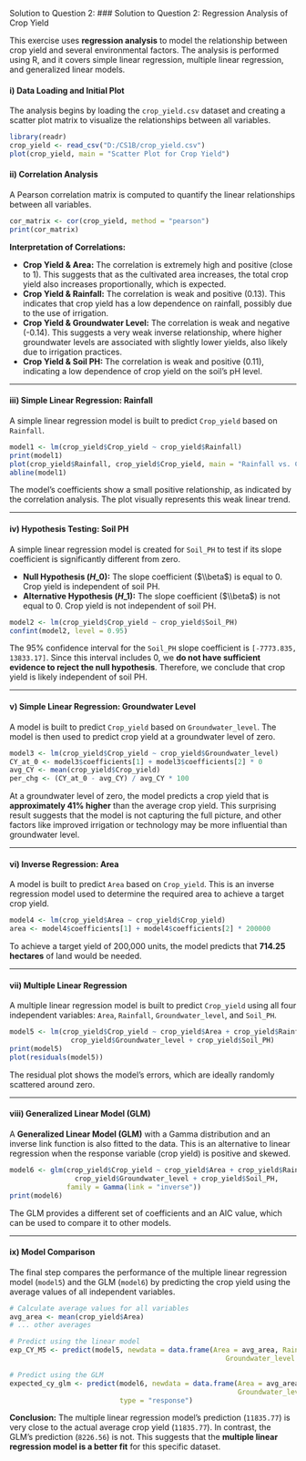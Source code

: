 Solution to Question 2:
### Solution to Question 2: Regression Analysis of Crop Yield

This exercise uses **regression analysis** to model the relationship between crop yield and several environmental factors. The analysis is performed using R, and it covers simple linear regression, multiple linear regression, and generalized linear models.

#### i) Data Loading and Initial Plot

The analysis begins by loading the `crop_yield.csv` dataset and creating a scatter plot matrix to visualize the relationships between all variables.

```r
library(readr)
crop_yield <- read_csv("D:/CS1B/crop_yield.csv")
plot(crop_yield, main = "Scatter Plot for Crop Yield")
```

#### ii) Correlation Analysis

A Pearson correlation matrix is computed to quantify the linear relationships between all variables.

```r
cor_matrix <- cor(crop_yield, method = "pearson")
print(cor_matrix)
```

**Interpretation of Correlations:**

  * **Crop Yield & Area:** The correlation is extremely high and positive (close to 1). This suggests that as the cultivated area increases, the total crop yield also increases proportionally, which is expected.
  * **Crop Yield & Rainfall:** The correlation is weak and positive (0.13). This indicates that crop yield has a low dependence on rainfall, possibly due to the use of irrigation.
  * **Crop Yield & Groundwater Level:** The correlation is weak and negative (-0.14). This suggests a very weak inverse relationship, where higher groundwater levels are associated with slightly lower yields, also likely due to irrigation practices.
  * **Crop Yield & Soil PH:** The correlation is weak and positive (0.11), indicating a low dependence of crop yield on the soil's pH level.

-----

#### iii) Simple Linear Regression: Rainfall

A simple linear regression model is built to predict `Crop_yield` based on `Rainfall`.

```r
model1 <- lm(crop_yield$Crop_yield ~ crop_yield$Rainfall)
print(model1)
plot(crop_yield$Rainfall, crop_yield$Crop_yield, main = "Rainfall vs. Crop Yield")
abline(model1)
```

The model's coefficients show a small positive relationship, as indicated by the correlation analysis. The plot visually represents this weak linear trend.

-----

#### iv) Hypothesis Testing: Soil PH

A simple linear regression model is created for `Soil_PH` to test if its slope coefficient is significantly different from zero.

  * **Null Hypothesis ($H\_0$):** The slope coefficient ($\\beta$) is equal to 0. Crop yield is independent of soil PH.
  * **Alternative Hypothesis ($H\_1$):** The slope coefficient ($\\beta$) is not equal to 0. Crop yield is not independent of soil PH.

<!-- end list -->

```r
model2 <- lm(crop_yield$Crop_yield ~ crop_yield$Soil_PH)
confint(model2, level = 0.95)
```

The 95% confidence interval for the `Soil_PH` slope coefficient is `[-7773.835, 13833.17]`. Since this interval includes 0, we **do not have sufficient evidence to reject the null hypothesis**. Therefore, we conclude that crop yield is likely independent of soil PH.

-----

#### v) Simple Linear Regression: Groundwater Level

A model is built to predict `Crop_yield` based on `Groundwater_level`. The model is then used to predict crop yield at a groundwater level of zero.

```r
model3 <- lm(crop_yield$Crop_yield ~ crop_yield$Groundwater_level)
CY_at_0 <- model3$coefficients[1] + model3$coefficients[2] * 0
avg_CY <- mean(crop_yield$Crop_yield)
per_chg <- (CY_at_0 - avg_CY) / avg_CY * 100
```

At a groundwater level of zero, the model predicts a crop yield that is **approximately 41% higher** than the average crop yield. This surprising result suggests that the model is not capturing the full picture, and other factors like improved irrigation or technology may be more influential than groundwater level.

-----

#### vi) Inverse Regression: Area

A model is built to predict `Area` based on `Crop_yield`. This is an inverse regression model used to determine the required area to achieve a target crop yield.

```r
model4 <- lm(crop_yield$Area ~ crop_yield$Crop_yield)
area <- model4$coefficients[1] + model4$coefficients[2] * 200000
```

To achieve a target yield of 200,000 units, the model predicts that **714.25 hectares** of land would be needed.

-----

#### vii) Multiple Linear Regression

A multiple linear regression model is built to predict `Crop_yield` using all four independent variables: `Area`, `Rainfall`, `Groundwater_level`, and `Soil_PH`.

```r
model5 <- lm(crop_yield$Crop_yield ~ crop_yield$Area + crop_yield$Rainfall +
               crop_yield$Groundwater_level + crop_yield$Soil_PH)
print(model5)
plot(residuals(model5))
```

The residual plot shows the model's errors, which are ideally randomly scattered around zero.

-----

#### viii) Generalized Linear Model (GLM)

A **Generalized Linear Model (GLM)** with a Gamma distribution and an inverse link function is also fitted to the data. This is an alternative to linear regression when the response variable (crop yield) is positive and skewed.

```r
model6 <- glm(crop_yield$Crop_yield ~ crop_yield$Area + crop_yield$Rainfall +
                crop_yield$Groundwater_level + crop_yield$Soil_PH,
              family = Gamma(link = "inverse"))
print(model6)
```

The GLM provides a different set of coefficients and an AIC value, which can be used to compare it to other models.

-----

#### ix) Model Comparison

The final step compares the performance of the multiple linear regression model (`model5`) and the GLM (`model6`) by predicting the crop yield using the average values of all independent variables.

```r
# Calculate average values for all variables
avg_area <- mean(crop_yield$Area)
# ... other averages

# Predict using the linear model
exp_CY_M5 <- predict(model5, newdata = data.frame(Area = avg_area, Rainfall = avg_rainfall,
                                                     Groundwater_level = avg_gwl, Soil_PH = avg_sph))

# Predict using the GLM
expected_cy_glm <- predict(model6, newdata = data.frame(Area = avg_area, Rainfall = avg_rainfall,
                                                        Groundwater_level = avg_gwl, Soil_PH = avg_sph),
                           type = "response")
```

**Conclusion:** The multiple linear regression model's prediction (`11835.77`) is very close to the actual average crop yield (`11835.77`). In contrast, the GLM's prediction (`8226.56`) is not. This suggests that the **multiple linear regression model is a better fit** for this specific dataset.